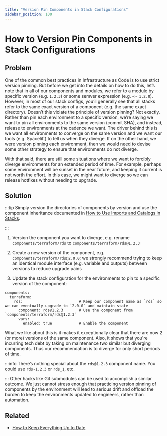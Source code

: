 ```yaml
---
title: "Version Pin Components in Stack Configurations"
sidebar_position: 100
---
```


# How to Version Pin Components in Stack Configurations

## Problem
One of the common best practices in Infrastructure as Code is to use strict version pinning. But before we get into the details on how to do this, let’s note that in all of our components and modules, we refer to a module by specific version (e.g. `1.2.3`) or some semver expression (e.g. `~> 1.2.0`). However, in most of our stack configs, you’ll generally see that all stacks refer to the same exact version of a component (e.g. the same exact directory). Doesn’t this violate the principle of version pinning? Not exactly. Rather than pin each environment to a specific version, we’re saying we want to pin all environments to the same version (commit SHA), and instead, release to environments at the cadence we want. The driver behind this is we want all environments to converge on the same version and we want our tools (e.g. Spacelift) to tell us when they diverge. If on the other hand, we were version pinning each environment, then we would need to devise some other strategy to ensure that environments do not diverge.

With that said, there are still some situations where we want to forcibly diverge environments for an extended period of time. For example, perhaps some environment will be sunset in the near future, and keeping it current is not worth the effort. In this case, we might want to diverge so we can release hotfixes without needing to upgrade.

## Solution

:::tip
Simply version the directories of components by version and use the component inheritance documented in [How to Use Imports and Catalogs in Stacks](/reference-architecture/how-to-guides/tutorials/how-to-use-imports-and-catalogs-in-stacks).

:::

1. Version the component you want to diverge, e.g. rename `components/terraform/rds` to `components/terraform/rds@1.2.3`

2. Create a new version of the component, e.g. `components/terraform/rds@2.0.0`; we strongly recommend trying to keep an identical module interface (e.g. variable and outputs) between versions to reduce upgrade pains

3. Update the stack configuration for the environments to pin to a specific version of the component:

```
components:
  terraform:
    rds:                         # Keep our component name as `rds` so we can eventually upgrade to `2.0.0` and maintain state
      component: rds@1.2.3       # Use the component from `components/terraform/rds@1.2.3`
      vars:
        enabled: true            # Enable the component

```

What we like about this is it makes it exceptionally clear that there are now 2 (or more) versions of the same component. Also, it shows that you're incurring tech debt by taking on maintenance two similar but diverging components. Thus our recommendation is to diverge for only short periods of time.

:::info
There’s nothing special about the `rds@1.2.3` component name. You could use `rds-1.2.3` or `rds_1`, etc.

:::
Other hacks like Git submodules can be used to accomplish a similar outcome. We just cannot stress enough that practicing version pinning of components by the environment will lead to serious drift and offload the burden to keep the environments updated to engineers, rather than automation.

## Related
- [How to Keep Everything Up to Date](/reference-architecture/how-to-guides/upgrades/how-to-keep-everything-up-to-date)


